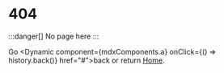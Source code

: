 
<HttpStatusCode code={404} />

# 404

:::danger[]
No page here
:::

Go <Dynamic component={mdxComponents.a} onClick={() => history.back()} href="#">back</Dynamic> or return [Home](/).